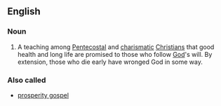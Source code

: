 {{wikipedia}}
==English==

===Noun===
{{en-noun|-}}

# A teaching among [[Pentecostal]] and [[charismatic]] [[Christians]] that good health and long life are promised to those who follow [[God]]'s will. By extension, those who die early have wronged God in some way.

===Also called===
{{rfc-header|Also called}}
* [[prosperity gospel]]